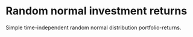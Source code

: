 # Random normal investment returns

Simple time-independent random normal distribution portfolio-returns.